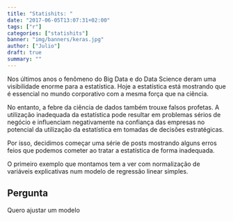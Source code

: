 ```yaml
---
title: "Statishits: "
date: "2017-06-05T13:07:31+02:00"
tags: ["r"]
categories: ["statishits"]
banner: "img/banners/keras.jpg"
author: ["Julio"]
draft: true
summary: ""
---
```


Nos últimos anos o fenômeno do Big Data e do Data Science deram uma visibilidade enorme para a estatística. Hoje a estatística está mostrando que é essencial no mundo corporativo com a mesma força que na ciência.

No entanto, a febre da ciência de dados também trouxe falsos profetas. A utilização inadequada da estatística pode resultar em problemas sérios de negócio e influenciam negativamente na confiança das empresas no potencial da utilização da estatística em tomadas de decisões estratégicas.

Por isso, decidimos começar uma série de posts mostrando alguns erros feios que podemos cometer ao tratar a estatística de forma inadequada. 

O primeiro exemplo que montamos tem a ver com normalização de variáveis explicativas num modelo de regressão linear simples.

## Pergunta

Quero ajustar um modelo
